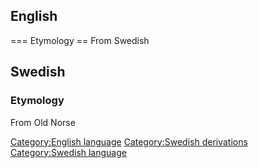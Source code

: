 {{wikipedia}}
== English ==
=== Etymology ==
From Swedish
== Swedish ==
=== Etymology ===
From Old Norse 
{{stub}}
[[Category:English language]]
[[Category:Swedish derivations]]
[[Category:Swedish language]]